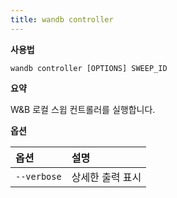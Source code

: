 ```yaml
---
title: wandb controller
---
```


**사용법**

`wandb controller [OPTIONS] SWEEP_ID`

**요약**

W&B 로컬 스윕 컨트롤러를 실행합니다.

**옵션**

| **옵션** | **설명** |
| :--- | :--- |
| `--verbose` | 상세한 출력 표시 |
